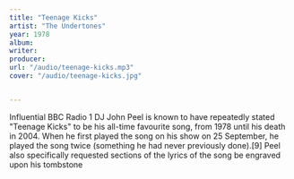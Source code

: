 ```yaml
---
title: "Teenage Kicks"
artist: "The Undertones"
year: 1978
album: 
writer:
producer: 
url: "/audio/teenage-kicks.mp3"
cover: "/audio/teenage-kicks.jpg"


---
```

Influential BBC Radio 1 DJ John Peel is known to have repeatedly stated "Teenage Kicks" to be his all-time favourite song, from 1978 until his death in 2004. When he first played the song on his show on 25 September, he played the song twice (something he had never previously done).[9] Peel also specifically requested sections of the lyrics of the song be engraved upon his tombstone